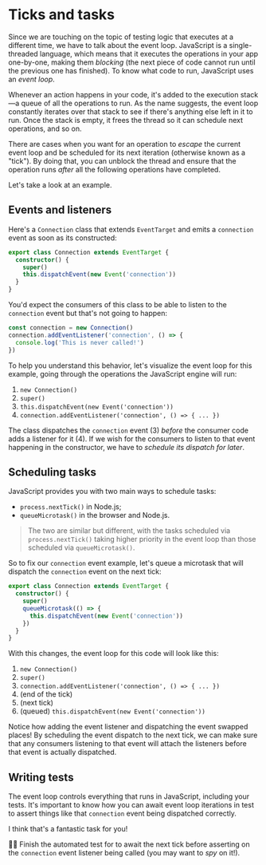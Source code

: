# Ticks and tasks

Since we are touching on the topic of testing logic that executes at a different time, we have to talk about the event loop. JavaScript is a single-threaded language, which means that it executes the operations in your app one-by-one, making them _blocking_ (the next piece of code cannot run until the previous one has finished). To know what code to run, JavaScript uses an _event loop_.

Whenever an action happens in your code, it's added to the execution stack—a queue of all the operations to run. As the name suggests, the event loop constantly iterates over that stack to see if there's anything else left in it to run. Once the stack is empty, it frees the thread so it can schedule next operations, and so on.

There are cases when you want for an operation to _escape_ the current event loop and be scheduled for its next iteration (otherwise known as a "tick"). By doing that, you can unblock the thread and ensure that the operation runs _after_ all the following operations have completed.

Let's take a look at an example.

## Events and listeners

Here's a `Connection` class that extends `EventTarget` and emits a `connection` event as soon as its constructed:

```ts filename=connection.ts highlight=4
export class Connection extends EventTarget {
  constructor() {
    super()
    this.dispatchEvent(new Event('connection'))
  }
}
```

You'd expect the consumers of this class to be able to listen to the `connection` event but that's not going to happen:

```ts
const connection = new Connection()
connection.addEventListener('connection', () => {
  console.log('This is never called!')
})
```

To help you understand this behavior, let's visualize the event loop for this example, going through the operations the JavaScript engine will run:

1. `new Connection()`
1. `super()`
1. `this.dispatchEvent(new Event('connection'))`
1. `connection.addEventListener('connection', () => { ... })`

The class dispatches the `connection` event (3) _before_ the consumer code adds a listener for it (4). If we wish for the consumers to listen to that event happening in the constructor, we have to _schedule its dispatch for later_.

## Scheduling tasks

JavaScript provides you with two main ways to schedule tasks:

- `process.nextTick()` in Node.js;
- `queueMicrotask()` in the browser and Node.js.

> The two are similar but different, with the tasks scheduled via `process.nextTick()` taking higher priority in the event loop than those scheduled via `queueMicrotask()`.

So to fix our `connection` event example, let's queue a microtask that will dispatch the `connection` event on the next tick:

```ts filename=connection.ts highlight=4-6
export class Connection extends EventTarget {
  constructor() {
    super()
    queueMicrotask(() => {
      this.dispatchEvent(new Event('connection'))
    })
  }
}
```

With this changes, the event loop for this code will look like this:

1. `new Connection()`
1. `super()`
1. `connection.addEventListener('connection', () => { ... })`
1. (end of the tick)
1. (next tick)
1. (queued) `this.dispatchEvent(new Event('connection'))`

Notice how adding the event listener and dispatching the event swapped places! By scheduling the event dispatch to the next tick, we can make sure that any consumers listening to that event will attach the listeners before that event is actually dispatched.

## Writing tests

The event loop controls everything that runs in JavaScript, including your tests. It's important to know how you can await event loop iterations in test to assert things like that `connection` event being dispatched correctly.

I think that's a fantastic task for you!

👨‍💼 Finish the automated test for <InlineFile file="connection.test.ts" /> to await the next tick before asserting on the `connection` event listener being called (you may want to _spy_ on it!).
